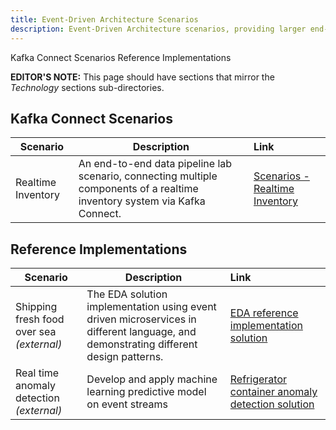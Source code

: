 ```yaml
---
title: Event-Driven Architecture Scenarios
description: Event-Driven Architecture scenarios, providing larger end-to-end deployments for Apache Kafka-based solutions.
---
```


<AnchorLinks>
  <AnchorLink>Kafka Connect Scenarios</AnchorLink>
  <AnchorLink>Reference Implementations</AnchorLink>
</AnchorLinks>

<InlineNotification><strong>EDITOR'S NOTE:</strong> This page should have sections that mirror the <em>Technology</em> sections sub-directories.</InlineNotification>

## Kafka Connect Scenarios

| Scenario                           | Description         | Link        |
| --------------------------------| ------------------  |:----------- |
| Realtime Inventory | An end-to-end data pipeline lab scenario, connecting multiple components of a realtime inventory system via Kafka Connect. | [Scenarios - Realtime Inventory](/scenarios/realtime-inventory/) |


## Reference Implementations

| Scenario                           | Description         | Link        |
| --------------------------------| ------------------  |:----------- |
| Shipping fresh food over sea _(external)_ | The EDA solution implementation using event driven microservices in different language, and demonstrating different design patterns. | [EDA reference implementation solution](https://ibm-cloud-architecture.github.io/refarch-kc/)|
| Real time anomaly detection _(external)_ | Develop and apply machine learning predictive model on event streams | [Refrigerator container anomaly detection solution](https://ibm-cloud-architecture.github.io/refarch-reefer-ml/)|
